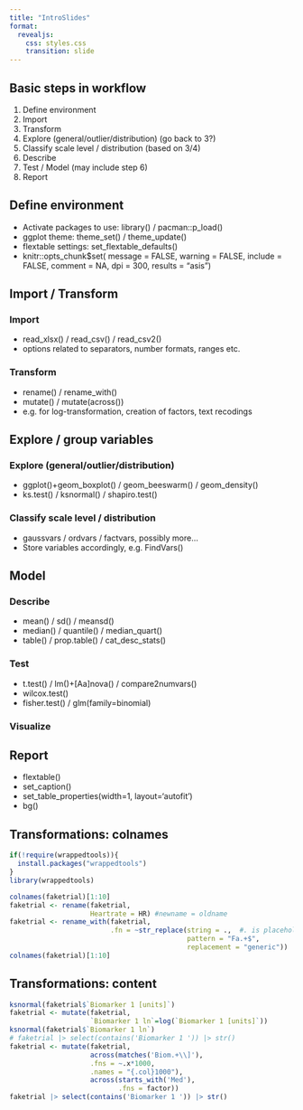 ```yaml
---
title: "IntroSlides"
format: 
  revealjs:
    css: styles.css
    transition: slide
---
```


## Basic steps in workflow

1.  Define environment
2.  Import
3.  Transform
4.  Explore (general/outlier/distribution) (go back to 3?)
5.  Classify scale level / distribution (based on 3/4)
6.  Describe
7.  Test / Model (may include step 6)
8.  Report

## Define environment

-   Activate packages to use: library() / pacman::p_load()
-   ggplot theme: theme_set() / theme_update()
-   flextable settings: set_flextable_defaults()
-   knitr::opts_chunk\$set( message = FALSE, warning = FALSE, include = FALSE, comment = NA, dpi = 300, results = "asis")

## Import / Transform

### Import

-   read_xlsx() / read_csv() / read_csv2()
-   options related to separators, number formats, ranges etc.

### Transform

-   rename() / rename_with()
-   mutate() / mutate(across())
-   e.g. for log-transformation, creation of factors, text recodings

## Explore / group variables

### Explore (general/outlier/distribution)

-   ggplot()+geom_boxplot() / geom_beeswarm() / geom_density()
-   ks.test() / ksnormal() / shapiro.test()

### Classify scale level / distribution

-   gaussvars / ordvars / factvars, possibly more...
-   Store variables accordingly, e.g. FindVars()

## Model

### Describe

-   mean() / sd() / meansd()
-   median() / quantile() / median_quart()
-   table() / prop.table() / cat_desc_stats()

### Test

-   t.test() / lm()+\[Aa\]nova() / compare2numvars()
-   wilcox.test()
-   fisher.test() / glm(family=binomial)

### Visualize

## Report

-   flextable()
-   set_caption()
-   set_table_properties(width=1, layout='autofit')
-   bg()

## Transformations: colnames

```r
if(!require(wrappedtools)){
  install.packages("wrappedtools")
}
library(wrappedtools)
```

```r
colnames(faketrial)[1:10]
faketrial <- rename(faketrial,
                    Heartrate = HR) #newname = oldname
faketrial <- rename_with(faketrial,
                         .fn = ~str_replace(string = .,  #. is placeholder
                                            pattern = "Fa.+$",
                                            replacement = "generic"))
colnames(faketrial)[1:10]
```

<!-- ### Output   -->

## Transformations: content

```r
ksnormal(faketrial$`Biomarker 1 [units]`)
faketrial <- mutate(faketrial,
                    `Biomarker 1 ln`=log(`Biomarker 1 [units]`))
ksnormal(faketrial$`Biomarker 1 ln`)
# faketrial |> select(contains('Biomarker 1 ')) |> str()
faketrial <- mutate(faketrial,
                    across(matches('Biom.+\\]'),
                    .fns = ~.x*1000,
                    .names = "{.col}1000"),
                    across(starts_with('Med'),
                           .fns = factor))
faketrial |> select(contains('Biomarker 1 ')) |> str()

```
